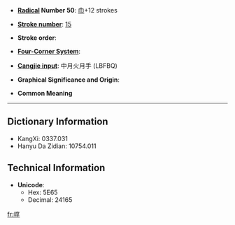* '''[[Wiktionary:Chinese radical index| Radical]] Number 50''': [[Wiktionary:Chinese radical index 巾|巾]]+12 strokes

* '''[[Wiktionary:Chinese total strokes index|Stroke number]]''': [[Wiktionary:Chinese total strokes index 15|15]]

* '''Stroke order''': 

* '''[[Wiktionary:Chinese four corner index|Four-Corner System]]''': 

* '''[[Wiktionary:Chinese Cangjie index|Cangjie input]]''': 中月火月手 (LBFBQ)

* '''Graphical Significance and Origin''': 

* '''Common Meaning'''

----

== Dictionary Information ==

* KangXi: 0337.031
* Hanyu Da Zidian: 10754.011

== Technical Information ==

* '''Unicode''':
** Hex: 5E65
** Decimal: 24165

[[fr:幥]]